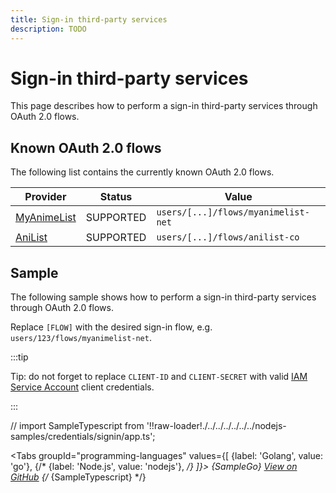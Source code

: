 ```yaml
---
title: Sign-in third-party services
description: TODO
---
```


# Sign-in third-party services

This page describes how to perform a sign-in third-party services through OAuth 2.0 flows.

## Known OAuth 2.0 flows

The following list contains the currently known OAuth 2.0 flows.

| Provider | Status | Value |
| --- | --- | --- |
| [MyAnimeList](https://myanimelist.net/) | SUPPORTED | `users/[...]/flows/myanimelist-net` |
| [AniList](https://anilist.co/) | SUPPORTED | `users/[...]/flows/anilist-co` |

## Sample

The following sample shows how to perform a sign-in third-party services through OAuth 2.0 flows.

Replace `[FLOW]` with the desired sign-in flow, e.g. `users/123/flows/myanimelist-net`.

:::tip

Tip: do not forget to replace `CLIENT-ID` and `CLIENT-SECRET` with valid [IAM Service Account](/authentication/service-accounts) client credentials.

:::

// import SampleTypescript from '!!raw-loader!./../../../../../../nodejs-samples/credentials/signin/app.ts';


<Tabs
  groupId="programming-languages"
  values={[
    {label: 'Golang', value: 'go'},
    {/* {label: 'Node.js', value: 'nodejs'}, */}
  ]}>
  <TabItem value="go">
    <CodeBlock language="go">
      {SampleGo}
    </CodeBlock>
    <a href="https://github.com/animeapis/golang-samples/blob/master/credentials/signin/main.go">View on GitHub</a>
  </TabItem>
  {/* <TabItem value="nodejs">
    <CodeBlock language="typescript">
      {SampleTypescript}
    </CodeBlock>
  </TabItem> */}
</Tabs>

